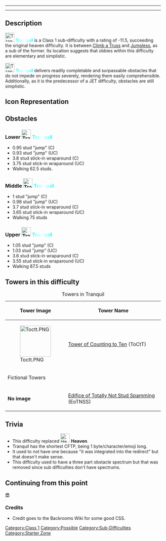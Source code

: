 {{Background|File=TranquilBG.jpeg}}
{{InfuriatingTheme}}
{{Humanly Possible}}
----
{{JToHW Quote
|text=Kind of unfortunate that [[File:Heaven.webp|30px]] '''Heaven''' was deleted, the difficulty was kinda cool...
|quoter=[[File:Vira.png|30px]] [[User:Viranenthusiast|vira]]}}
----
{{Redirect
|Previous=[[File:WAS.png|30px]] [[Walk A Slope]]
|Current=[[File:Tranquil2024.png|30px]] <span style="background:linear-gradient(to right, cyan, white, cyan); -webkit-background-clip:text !important; -webkit-text-fill-color:transparent;">'''Tranquil'''</span>
|Next=[[File:JumplessResized.PNG|30px]] [[Jumpless]]}}
{{NewDifficultyInfobox
|title1=<span style="background:linear-gradient(to right, cyan, white, cyan); -webkit-background-clip:text !important; -webkit-text-fill-color:transparent;">'''Tranquil'''</span>
|image1=Tranquil2024.png
|class=1
|rating=-11.5
|type=Sub-Difficulty
|previous=[[File:Cat.png|30px]] [[Climb A Truss|Climb a Truss]]
|next=[[File:JumplessResized.PNG|30px]] [[Jumpless]]
|alt_previous=[[File:WAS.png|30px]] [[Walk A Slope|Walk a Slope]]
|class_range=Low
|decal_id=127709890986973
|main_difficulty=[[File:Cat.png|30px]] [[Climb A Truss|Climb a Truss]]
|creator(s)=[[File:Vira.png|30px]] [[User:Viranenthusiast|vira]]
|date_added=16/5/24}}
==Description==
[[File:Tranquil2024.png|30px]] <span style="background:linear-gradient(to right, cyan, white, cyan); -webkit-background-clip:text !important; -webkit-text-fill-color:transparent;">'''Tranquil'''</span> is a Class 1 sub-difficulty with a rating of -11.5, succeeding the original heaven difficulty. It is between [[Climb A Truss|Climb a Truss]] and [[Jumpless]], as a sub of the former. Its location suggests that obbies within this difficulty are elementary and simplistic.

[[File:Tranquil2024.png|30px]] <span style="background:linear-gradient(to right, cyan, white, cyan); -webkit-background-clip:text !important; -webkit-text-fill-color:transparent;">'''Tranquil'''</span> delivers readily completable and surpassable obstacles that do not impede on progress severely, rendering them easily comprehensible. Additionally, as it is the predecessor of a JET difficulty, obstacles are still simplistic.
==Icon Representation==
{{IconRepresentation|difficulty=Tranquil|color=skyblue|title=Current Icon|image=[[File:Tranquil2024.png|100px]]|description=This is a rather simplistic icon as it contains a simple white smiling emoticon in the middle, and a gradient from teal at the top to blue at the bottom.|old_color=cyan|old_title=Old Icon|old_image=[[File:Tranquilness.png|100px]]|old_description=The icon contains a window with a night sky behind, with the moon in view and raindrops. The wall has a teal and blue checkerboard pattern.|alt_color=grey|alt_title=Unused Icon|alt_image=[[File:TranquilOG.png|100px]]|alt_description=It is the same as the old icon, but worse.}}
==Obstacles==
===Lower '''[[File:Tranquil2024.png|30px]] <span style="background:linear-gradient(to right, cyan, white, cyan); -webkit-background-clip:text !important; -webkit-text-fill-color:transparent;">Tranquil</span>'''===
*0.95 stud "jump" (C)
*0.93 stud "jump" (UC)
*3.8 stud stick-in wraparound (C)
*3.75 stud stick-in wraparound (UC)
*Walking 62.5 studs.
===Middle '''[[File:Tranquil2024.png|30px]] <span style="background:linear-gradient(to right, cyan, white, cyan); -webkit-background-clip:text !important; -webkit-text-fill-color:transparent;">Tranquil</span>'''===
*1 stud "jump" (C)
*0.98 stud "jump" (UC)
*3.7 stud stick-in wraparound (C)
*3.65 stud stick-in wraparound (UC)
*Walking 75 studs
===Upper '''[[File:Tranquil2024.png|30px]] <span style="background:linear-gradient(to right, cyan, white, cyan); -webkit-background-clip:text !important; -webkit-text-fill-color:transparent;">Tranquil</span>'''===
*1.05 stud "jump" (C)
*1.03 stud "jump" (UC)
*3.6 stud stick-in wraparound (C)
*3.55 stud stick-in wraparound (UC)
*Walking 87.5 studs
==Towers in this difficulty==
{| class="fandom-table"
|+Towers in Tranquil
!Tower Image 
!Tower Name
|-
|[[File:Toctt.PNG|frameless|100px]]
|[https://www.roblox.com/games/10406214285/Quasis-Towers-of-Nonsense Tower of Counting to Ten] (ToCtT)
|-
!colspan="2" | Fictional Towers
|-
|'''No image'''
|[[Edifice of Totally Not Stud Spamming]] (EoTNSS)
|}
==Trivia==
*This difficulty replaced [[File:Heaven.webp|30px]] '''Heaven'''.
*Tranquil has the shortest CFTP, being 1 byte/character/emoji long.
*It used to not have one because "it was integrated into the redirect" but that doesn't make sense.
*This difficulty used to have a three part obstacle spectrum but that was removed since sub difficulties don't have spectrums.

== Continuing from this point ==
[[Jumpless|😎]]

===Credits===
*Credit goes to the Backrooms Wiki for some good CSS.
{{DifficultiesNavbox}}
[[Category:Class 1]]
[[Category:Possible]]
[[Category:Sub-Difficulties]]
[[Category:Starter Zone]]